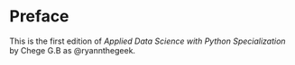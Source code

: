 # Preface {.unnumbered}

This is the first edition of *Applied Data Science with Python Specialization* by Chege G.B as \textcolor{blue}{\textbf{STATS\_SOLUTIONS}}@ryannthegeek.

```{=tex}
\cleardoublepage
\pagenumbering{arabic}
\pagestyle{fancy}
```